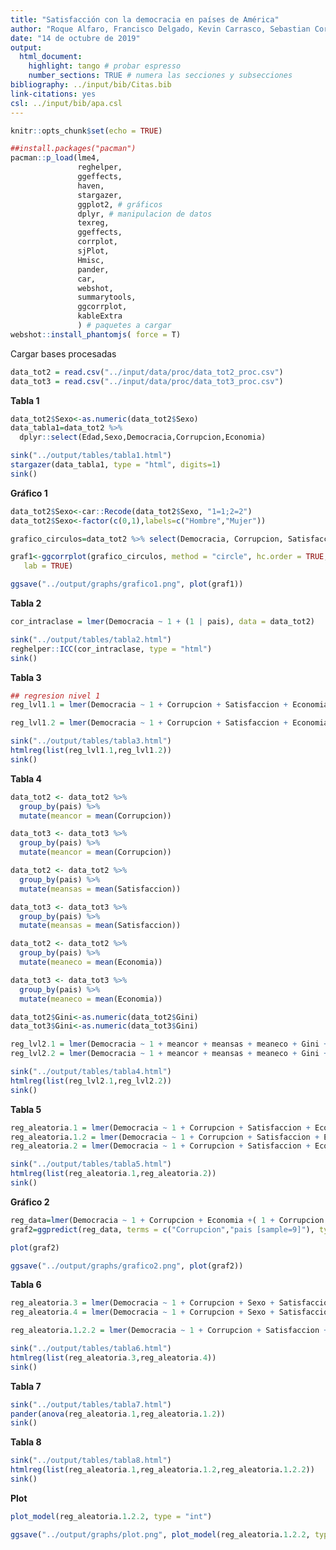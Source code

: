 ---
title: "Satisfacción con la democracia en países de América"
author: "Roque Alfaro, Francisco Delgado, Kevin Carrasco, Sebastian Cortinez"
date: "14 de octubre de 2019"
output:
  html_document:
    highlight: tango # probar espresso
    number_sections: TRUE # numera las secciones y subsecciones
bibliography: ../input/bib/Citas.bib
link-citations: yes
csl: ../input/bib/apa.csl
---

```{r setup, include=FALSE}
knitr::opts_chunk$set(echo = TRUE)
```

```{r results="hide", echo=FALSE, warning=FALSE, message=FALSE}
##install.packages("pacman")
pacman::p_load(lme4,
               reghelper,
               ggeffects,
               haven,
               stargazer,
               ggplot2, # gráficos
               dplyr, # manipulacion de datos
               texreg,
               ggeffects,
               corrplot,
               sjPlot,
               Hmisc,
               pander,
               car,
               webshot,
               summarytools,
               ggcorrplot,
               kableExtra
               ) # paquetes a cargar
webshot::install_phantomjs( force = T)

```
Cargar bases procesadas
```{r}
data_tot2 = read.csv("../input/data/proc/data_tot2_proc.csv")
data_tot3 = read.csv("../input/data/proc/data_tot3_proc.csv")
```

__Tabla 1__

```{r echo=FALSE, results="hide", warning=FALSE, message=FALSE}
data_tot2$Sexo<-as.numeric(data_tot2$Sexo)
data_tabla1=data_tot2 %>%
  dplyr::select(Edad,Sexo,Democracia,Corrupcion,Economia)
```

```{r echo="asis", results="asis", warning=FALSE, message=FALSE}
sink("../output/tables/tabla1.html")
stargazer(data_tabla1, type = "html", digits=1)
sink()

```

__Gráfico 1__ 

```{r echo=FALSE, results="hide", warning=FALSE, message=FALSE}
data_tot2$Sexo<-car::Recode(data_tot2$Sexo, "1=1;2=2")
data_tot2$Sexo<-factor(c(0,1),labels=c("Hombre","Mujer"))

grafico_circulos=data_tot2 %>% select(Democracia, Corrupcion, Satisfaccion, Economia, Edad) %>% cor()
```

```{r echo="asis", results="asis", warning=FALSE, message=FALSE}
graf1<-ggcorrplot(grafico_circulos, method = "circle", hc.order = TRUE, type = "lower",
   lab = TRUE)

ggsave("../output/graphs/grafico1.png", plot(graf1))

```

__Tabla 2__
```{r echo=FALSE, results="hide", warning=FALSE, message=FALSE}
cor_intraclase = lmer(Democracia ~ 1 + (1 | pais), data = data_tot2)
```

```{r echo="asis", results="asis", warning=FALSE, message=FALSE}
sink("../output/tables/tabla2.html")
reghelper::ICC(cor_intraclase, type = "html")
sink()
```

__Tabla 3__

```{r echo=FALSE, results="hide", warning=FALSE, message=FALSE}
## regresion nivel 1
reg_lvl1.1 = lmer(Democracia ~ 1 + Corrupcion + Satisfaccion + Economia + Educacion_Niveles + Edad_Niveles + Sexo + (1 | pais), data = data_tot2)

reg_lvl1.2 = lmer(Democracia ~ 1 + Corrupcion + Satisfaccion + Economia + Educacion_Niveles + Edad_Niveles + Sexo + Soborno + (1 | pais), data = data_tot3)
```

```{r echo="asis", results="asis", warning=FALSE, message=FALSE}
sink("../output/tables/tabla3.html")
htmlreg(list(reg_lvl1.1,reg_lvl1.2))
sink()

```

__Tabla 4__

```{r echo=FALSE, results="hide", warning=FALSE, message=FALSE}
data_tot2 <- data_tot2 %>%
  group_by(pais) %>%
  mutate(meancor = mean(Corrupcion))

data_tot3 <- data_tot3 %>%
  group_by(pais) %>%
  mutate(meancor = mean(Corrupcion))

data_tot2 <- data_tot2 %>%
  group_by(pais) %>%
  mutate(meansas = mean(Satisfaccion))

data_tot3 <- data_tot3 %>%
  group_by(pais) %>%
  mutate(meansas = mean(Satisfaccion))

data_tot2 <- data_tot2 %>%
  group_by(pais) %>%
  mutate(meaneco = mean(Economia))

data_tot3 <- data_tot3 %>%
  group_by(pais) %>%
  mutate(meaneco = mean(Economia))

data_tot2$Gini<-as.numeric(data_tot2$Gini)
data_tot3$Gini<-as.numeric(data_tot3$Gini)

reg_lvl2.1 = lmer(Democracia ~ 1 + meancor + meansas + meaneco + Gini + Cor.politic + (1 | pais), data = data_tot2)
reg_lvl2.2 = lmer(Democracia ~ 1 + meancor + meansas + meaneco + Gini + Cor.politic + (1 | pais), data = data_tot3)
```

```{r echo="asis", results="asis", warning=FALSE, message=FALSE}
sink("../output/tables/tabla4.html")
htmlreg(list(reg_lvl2.1,reg_lvl2.2))
sink()

```

__Tabla 5__ 

```{r echo=FALSE, results="hide", warning=FALSE, message=FALSE}
reg_aleatoria.1 = lmer(Democracia ~ 1 + Corrupcion + Satisfaccion + Economia + Gini + meancor + meansas + meaneco + Cor.politic + (1 | pais), data = data_tot2)
reg_aleatoria.1.2 = lmer(Democracia ~ 1 + Corrupcion + Satisfaccion + Economia + Gini + meancor + meansas + meaneco + Cor.politic + (1 + Corrupcion | pais), data = data_tot2)
reg_aleatoria.2 = lmer(Democracia ~ 1 + Corrupcion + Satisfaccion + Economia + Gini + meancor + meansas + meaneco + Cor.politic + Soborno + (1 | pais), data = data_tot3)
```

```{r echo="asis", results="asis", warning=FALSE, message=FALSE}
sink("../output/tables/tabla5.html")
htmlreg(list(reg_aleatoria.1,reg_aleatoria.2))
sink()
```

__Gráfico 2__

```{r echo=FALSE, results="hide", warning=FALSE, message=FALSE}
reg_data=lmer(Democracia ~ 1 + Corrupcion + Economia +( 1 + Corrupcion | pais), data = data_tot2)
graf2=ggpredict(reg_data, terms = c("Corrupcion","pais [sample=9]"), type="re")
```

```{r echo="asis", results="asis", warning=FALSE, message=FALSE}
plot(graf2)

ggsave("../output/graphs/grafico2.png", plot(graf2))

```

__Tabla 6__

```{r echo=FALSE, results="hide", warning=FALSE, message=FALSE}
reg_aleatoria.3 = lmer(Democracia ~ 1 + Corrupcion + Sexo + Satisfaccion + Economia + Gini + meancor + meansas + meaneco + Cor.politic + (1 + meancor | pais), data = data_tot2)
reg_aleatoria.4 = lmer(Democracia ~ 1 + Corrupcion + Sexo + Satisfaccion + Economia + Gini + meancor + meansas + meaneco + Cor.politic + Soborno + (1 + meancor | pais), data = data_tot3)

reg_aleatoria.1.2.2 = lmer(Democracia ~ 1 + Corrupcion + Satisfaccion + Economia + Gini + meancor + meansas + meaneco + Cor.politic + Corrupcion*meancor + (1 + Corrupcion | pais), data = data_tot2)

```

```{r echo="asis", results="asis", warning=FALSE, message=FALSE}
sink("../output/tables/tabla6.html")
htmlreg(list(reg_aleatoria.3,reg_aleatoria.4))
sink()

```

__Tabla 7__

```{r echo="asis", results="asis", warning=FALSE, message=FALSE}
sink("../output/tables/tabla7.html")
pander(anova(reg_aleatoria.1,reg_aleatoria.1.2))
sink()

```

__Tabla 8__ 

```{r echo="asis", results="asis", warning=FALSE, message=FALSE}
sink("../output/tables/tabla8.html")
htmlreg(list(reg_aleatoria.1,reg_aleatoria.1.2,reg_aleatoria.1.2.2))
sink()

```

__Plot__

```{r echo="asis", results="asis", warning=FALSE, message=FALSE}
plot_model(reg_aleatoria.1.2.2, type = "int")

ggsave("../output/graphs/plot.png", plot_model(reg_aleatoria.1.2.2, type = "int"))
```